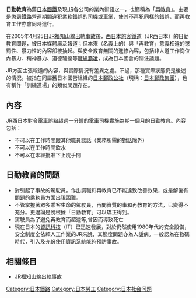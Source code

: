 {{RoughTranslation|ja:日勤教育}}
{{noteTA
|G1=IT
}}
{{japanese|japanese=日勤教育|kana=にっきんきょういく|romaji=Nikkin kyōiku}}
'''日勤教育'''為舊[[日本國鐵|日本國鐵]]及現[[JR|JR]]各公司的業內術語之一，也簡稱為「[[再教育|再教育]]」。主要是懲罰鐵路營運期間違犯業務錯誤的[[火車司機|司機]]或[[車掌|車掌]]，使其不再犯同樣的錯誤，而再教育工作亦會同時進行。

在2005年4月25日[[JR福知山線出軌事故|JR福知山線出軌事故]]後，[[西日本旅客鐵道|西日本旅客鐵道]]（JR西日本）的日勤教育問題，被日本媒體廣泛報道；但本來（名義上的）與「再教育」意義相違的懲罰性、暴力性的內容卻被抽起。與安全教育無關的進修內容，包括非人道工作崗位內暴力、精神暴力、道德騷擾等[[職場霸凌|職場霸凌]]，成為日本國會的關注議題。

JR方面主張報道的內容，與實際情況有差異之處。不過，那種實際狀態仍是後述的情況。被指在同屬舊日本國營組織的[[日本郵政公社|日本郵政公社]]（現稱：[[日本郵政集團|日本郵政集團]]），也有稱作「訓練道場」的類似問題存在。

==內容==
JR西日本對令電車誤點超過一分鐘的電車司機實施為期一個月的日勤教育。內容包括：
*不可以在工作時間跟其他職員談話（業務所需的對話除外）
*不可以在工作時間飲水
*不可以在未經批准下上洗手間

==日勤教育的問題==
* 對引起了事故的駕駛員，作出調職和再教育已不能達致改善效果，或是解僱有問題的乘務員方面出現困難。
* 不管掌握著眾多乘客生命的駕駛員，再問資質的事和再教育的方法，已變得不充分。更遑論是說根據「日勤教育」可以矯正得到。
* 駕駛員為了避免再教育而超速等,曾因而導致死亡
* 現在日本的[[資訊科技|資訊科技]]（IT）已迅速發展，對於仍然使用1980年代的安全設備，安全制度全依賴人工作業的JR來說，其態度問題亦為人詬病。一般認為在數碼時代，引入及充份使用[[資訊系統|資訊系統]]能夠預防事故。

==相關條目==
*[[JR福知山線出軌事故|JR福知山線出軌事故]]

[[Category:日本鐵路|Category:日本鐵路]]
[[Category:日本勞工|Category:日本勞工]]
[[Category:日本社会问题|Category:日本社会问题]]